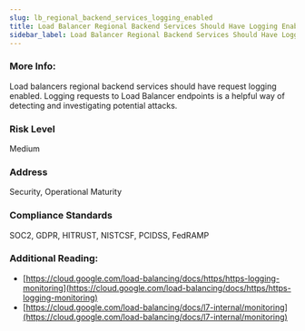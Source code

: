 ```yaml
---
slug: lb_regional_backend_services_logging_enabled
title: Load Balancer Regional Backend Services Should Have Logging Enabled
sidebar_label: Load Balancer Regional Backend Services Should Have Logging Enabled
---
```


### More Info:

Load balancers regional backend services should have request logging enabled. Logging requests to Load Balancer endpoints is a helpful way of detecting and investigating potential attacks.

### Risk Level

Medium

### Address

Security, Operational Maturity

### Compliance Standards

SOC2, GDPR, HITRUST, NISTCSF, PCIDSS, FedRAMP

### Additional Reading:

- [https://cloud.google.com/load-balancing/docs/https/https-logging-monitoring](https://cloud.google.com/load-balancing/docs/https/https-logging-monitoring) 
- [https://cloud.google.com/load-balancing/docs/l7-internal/monitoring](https://cloud.google.com/load-balancing/docs/l7-internal/monitoring) 

